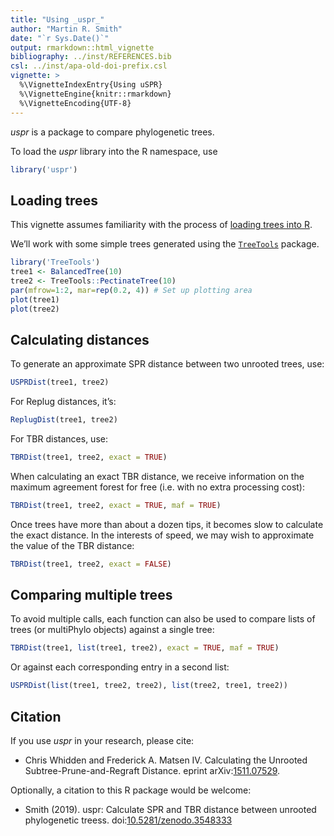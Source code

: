 ```yaml
---
title: "Using _uspr_"
author: "Martin R. Smith"
date: "`r Sys.Date()`"
output: rmarkdown::html_vignette
bibliography: ../inst/REFERENCES.bib
csl: ../inst/apa-old-doi-prefix.csl
vignette: >
  %\VignetteIndexEntry{Using uSPR}
  %\VignetteEngine{knitr::rmarkdown}
  %\VignetteEncoding{UTF-8}
---
```


_uspr_ is a package to compare phylogenetic trees.

To load the _uspr_ library into the R namespace, use 

```r
library('uspr')
```

## Loading trees

This vignette assumes familiarity with the process of [loading trees into R](https://ms609.github.io/TreeTools/articles/load-trees.html).

We'll work with some simple trees generated using the 
[`TreeTools`](https://ms609.github.io/TreeTools) package.

```r
library('TreeTools')
tree1 <- BalancedTree(10)
tree2 <- TreeTools::PectinateTree(10)
par(mfrow=1:2, mar=rep(0.2, 4)) # Set up plotting area
plot(tree1)
plot(tree2)
```

## Calculating distances

To generate an approximate SPR distance between two unrooted trees, use:

```r
USPRDist(tree1, tree2)
```

For Replug distances, it's:

```R
ReplugDist(tree1, tree2)
```

For TBR distances, use:

```r
TBRDist(tree1, tree2, exact = TRUE)
```

When calculating an exact TBR distance, we receive information on the
maximum agreement forest for free (i.e. with no extra processing cost):

```r
TBRDist(tree1, tree2, exact = TRUE, maf = TRUE)
```

Once trees have more than about a dozen tips, it becomes slow to calculate the 
exact distance.  In the interests of speed, we may wish to approximate the value
of the TBR distance:

```r
TBRDist(tree1, tree2, exact = FALSE)
```

## Comparing multiple trees

To avoid multiple calls, each function can also be used to compare lists of 
trees (or multiPhylo objects) against a single tree:

```r
TBRDist(tree1, list(tree1, tree2), exact = TRUE, maf = TRUE)
```

Or against each corresponding entry in a second list:

```r
USPRDist(list(tree1, tree2, tree2), list(tree2, tree1, tree2))
```

## Citation

If you use _uspr_ in your research, please cite:

* Chris Whidden and Frederick A. Matsen IV. Calculating the Unrooted Subtree-Prune-and-Regraft Distance. eprint arXiv:[1511.07529](http://arxiv.org/abs/1511.07529).

Optionally, a citation to this R package would be welcome:

* Smith (2019). uspr: Calculate SPR and TBR distance between unrooted phylogenetic treess. doi:[10.5281/zenodo.3548333](https://dx.doi.org/10.5281/zenodo.3548333)
